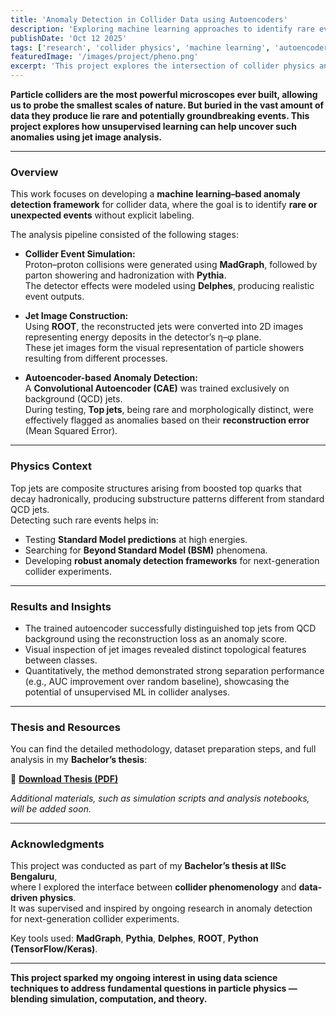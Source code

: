 ```yaml
---
title: 'Anomaly Detection in Collider Data using Autoencoders'
description: 'Exploring machine learning approaches to identify rare events in proton–proton collision data using jet images and autoencoders.'
publishDate: 'Oct 12 2025'
tags: ['research', 'collider physics', 'machine learning', 'autoencoder', 'jets']
featuredImage: '/images/project/pheno.png'
excerpt: 'This project explores the intersection of collider physics and machine learning — simulating proton–proton collisions, constructing jet images, and applying unsupervised autoencoders to detect rare events like top jets.'
---
```


**Particle colliders are the most powerful microscopes ever built, allowing us to probe the smallest scales of nature. But buried in the vast amount of data they produce lie rare and potentially groundbreaking events. This project explores how unsupervised learning can help uncover such anomalies using jet image analysis.**

---

### Overview

This work focuses on developing a **machine learning–based anomaly detection framework** for collider data, where the goal is to identify **rare or unexpected events** without explicit labeling.

The analysis pipeline consisted of the following stages:

- **Collider Event Simulation:**  
  Proton–proton collisions were generated using **MadGraph**, followed by parton showering and hadronization with **Pythia**.  
  The detector effects were modeled using **Delphes**, producing realistic event outputs.

- **Jet Image Construction:**  
  Using **ROOT**, the reconstructed jets were converted into 2D images representing energy deposits in the detector’s η–φ plane.  
  These jet images form the visual representation of particle showers resulting from different processes.

- **Autoencoder-based Anomaly Detection:**  
  A **Convolutional Autoencoder (CAE)** was trained exclusively on background (QCD) jets.  
  During testing, **Top jets**, being rare and morphologically distinct, were effectively flagged as anomalies based on their **reconstruction error** (Mean Squared Error).

---

### Physics Context

Top jets are composite structures arising from boosted top quarks that decay hadronically, producing substructure patterns different from standard QCD jets.  
Detecting such rare events helps in:

- Testing **Standard Model predictions** at high energies.  
- Searching for **Beyond Standard Model (BSM)** phenomena.  
- Developing **robust anomaly detection frameworks** for next-generation collider experiments.

---

### Results and Insights

- The trained autoencoder successfully distinguished top jets from QCD background using the reconstruction loss as an anomaly score.  
- Visual inspection of jet images revealed distinct topological features between classes.  
- Quantitatively, the method demonstrated strong separation performance (e.g., AUC improvement over random baseline), showcasing the potential of unsupervised ML in collider analyses.

---

### Thesis and Resources

You can find the detailed methodology, dataset preparation steps, and full analysis in my **Bachelor’s thesis**:

📄 **[Download Thesis (PDF)](/images/project/BS.pdf)**

*Additional materials, such as simulation scripts and analysis notebooks, will be added soon.*

---

### Acknowledgments

This project was conducted as part of my **Bachelor’s thesis at IISc Bengaluru**,  
where I explored the interface between **collider phenomenology** and **data-driven physics**.  
It was supervised and inspired by ongoing research in anomaly detection for next-generation collider experiments.

Key tools used: **MadGraph**, **Pythia**, **Delphes**, **ROOT**, **Python (TensorFlow/Keras)**.

---

**This project sparked my ongoing interest in using data science techniques to address fundamental questions in particle physics — blending simulation, computation, and theory.**
